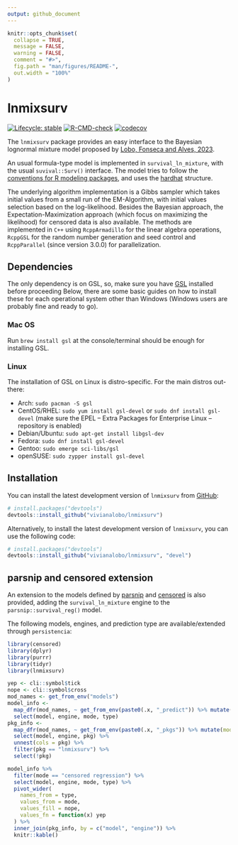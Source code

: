```yaml
---
output: github_document
---
```


<!-- README.md is generated from README.Rmd. Please edit that file -->

```r
knitr::opts_chunk$set(
  collapse = TRUE,
  message = FALSE,
  warning = FALSE,
  comment = "#>",
  fig.path = "man/figures/README-",
  out.width = "100%"
)
```

# lnmixsurv

<!-- badges: start -->

[![Lifecycle: stable](https://lifecycle.r-lib.org/articles/figures/lifecycle-stable.svg)](https://lifecycle.r-lib.org/articles/stages.html#stable) [![R-CMD-check](https://github.com/vivianalobo/lnmixsurv/actions/workflows/R-CMD-check.yaml/badge.svg)](https://github.com/vivianalobo/lnmixsurv/actions/workflows/R-CMD-check.yaml)
[![codecov](https://codecov.io/gitlab/victorsney/lnmixsurv/branch/master/graph/badge.svg?token=HU74ZZQ7MD)](https://codecov.io/gitlab/victorsney/lnmixsurv)
<!-- badges: end -->

The `lnmixsurv` package provides an easy interface to the Bayesian lognormal mixture model proposed by [Lobo, Fonseca and Alves, 2023](https://www.cambridge.org/core/journals/annals-of-actuarial-science/article/abs/lapse-risk-modeling-in-insurance-a-bayesian-mixture-approach/EDA511D313959D9A4040C51289A29B4A).

An usual formula-type model is implemented in `survival_ln_mixture`, with the usual `suvival::Surv()` interface. The model tries to follow the [conventions for R modeling packages](https://tidymodels.github.io/model-implementation-principles/), and uses the [hardhat](https://hardhat.tidymodels.org/) structure.

The underlying algorithm implementation is a Gibbs sampler which takes initial values from a small run of the EM-Algorithm, with initial values selection based on the log-likelihood. Besides the Bayesian approach, the Expectation-Maximization approach (which focus on maximizing the likelihood) for censored data is also available. The methods are implemented in `C++` using `RcppArmadillo` for the linear algebra operations, `RcppGSL` for the random number generation and seed control and `RcppParallel` (since version 3.0.0) for parallelization.

## Dependencies

The only dependency is on GSL, so, make sure you have [GSL](https://www.gnu.org/software/gsl/) installed before proceeding Below, there are some basic guides on how to install these for each operational system other than Windows (Windows users are probably fine and ready to go).

### Mac OS

Run `brew install gsl` at the console/terminal should be enough for installing GSL.

### Linux

The installation of GSL on Linux is distro-specific. For the main distros out-there:

- Arch: `sudo pacman -S gsl`
- CentOS/RHEL: `sudo yum install gsl-devel` or `sudo dnf install gsl-devel` (make sure the EPEL -- Extra Packages for Enterprise Linux -- repository is enabled)
- Debian/Ubuntu: `sudo apt-get install libgsl-dev`
- Fedora: `sudo dnf install gsl-devel`
- Gentoo: `sudo emerge sci-libs/gsl`
- openSUSE: `sudo zypper install gsl-devel`

## Installation

You can install the latest development version of `lnmixsurv` from [GitHub](https://github.com/):

``` r
# install.packages("devtools")
devtools::install_github("vivianalobo/lnmixsurv")
```

Alternatively, to install the latest development version of `lnmixsurv`, you can use the following code:

```r
# install.packages("devtools")
devtools::install_github("vivianalobo/lnmixsurv", "devel")
```

## parsnip and censored extension

An extension to the models defined by [parsnip](https://parsnip.tidymodels.org/index.html) and [censored](https://censored.tidymodels.org/articles/examples.html) is also provided, adding the `survival_ln_mixture` engine to the `parsnip::survival_reg()` model.

The following models, engines, and prediction type are available/extended through `persistencia`:

```r
library(censored)
library(dplyr)
library(purrr)
library(tidyr)
library(lnmixsurv)

yep <- cli::symbol$tick
nope <- cli::symbol$cross
mod_names <- get_from_env("models")
model_info <-
  map_dfr(mod_names, ~ get_from_env(paste0(.x, "_predict")) %>% mutate(model = .x)) %>%
  select(model, engine, mode, type)
pkg_info <-
  map_dfr(mod_names, ~ get_from_env(paste0(.x, "_pkgs")) %>% mutate(model = .x)) %>%
  select(model, engine, pkg) %>%
  unnest(cols = pkg) %>%
  filter(pkg == "lnmixsurv") %>%
  select(!pkg)

model_info %>%
  filter(mode == "censored regression") %>%
  select(model, engine, mode, type) %>%
  pivot_wider(
    names_from = type,
    values_from = mode,
    values_fill = nope,
    values_fn = function(x) yep
  ) %>%
  inner_join(pkg_info, by = c("model", "engine")) %>%
  knitr::kable()
```
